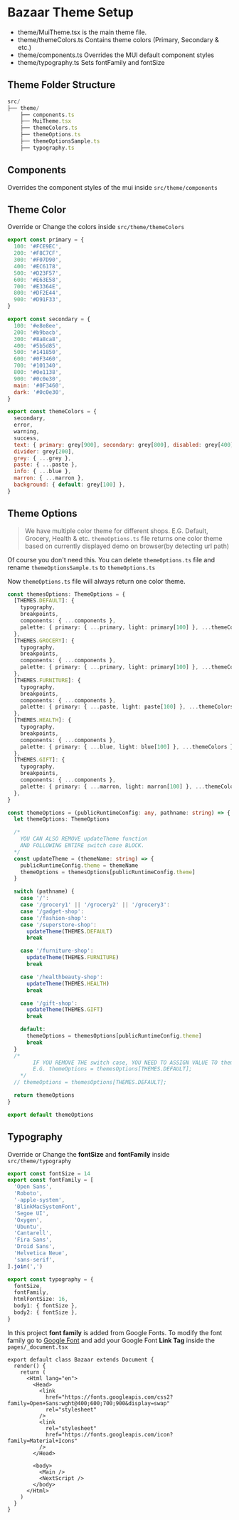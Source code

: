# Bazaar Theme Setup

- theme/MuiTheme.tsx is the main theme file.
- theme/themeColors.ts Contains theme colors (Primary, Secondary & etc.)
- theme/components.ts Overrides the MUI default component styles
- theme/typography.ts Sets fontFamily and fontSize

## Theme Folder Structure

```ts
src/
├── theme/
    ├── components.ts
    ├── MuiTheme.tsx
    ├── themeColors.ts
    ├── themeOptions.ts
    ├── themeOptionsSample.ts
    ├── typography.ts
```

## Components

Overrides the component styles of the mui inside `src/theme/components`

## Theme Color

Override or Change the colors inside `src/theme/themeColors`

```js
export const primary = {
  100: '#FCE9EC',
  200: '#F8C7CF',
  300: '#F07D90',
  400: '#EC6178',
  500: '#D23F57',
  600: '#E63E58',
  700: '#E3364E',
  800: '#DF2E44',
  900: '#D91F33',
}

export const secondary = {
  100: '#e8e8ee',
  200: '#b9bacb',
  300: '#8a8ca8',
  400: '#5b5d85',
  500: '#141850',
  600: '#0F3460',
  700: '#101340',
  800: '#0e1138',
  900: '#0c0e30',
  main: '#0F3460',
  dark: '#0c0e30',
}

export const themeColors = {
  secondary,
  error,
  warning,
  success,
  text: { primary: grey[900], secondary: grey[800], disabled: grey[400] },
  divider: grey[200],
  grey: { ...grey },
  paste: { ...paste },
  info: { ...blue },
  marron: { ...marron },
  background: { default: grey[100] },
}
```

## Theme Options

> We have multiple color theme for different shops. E.G. Default, Grocery, Health & etc. `themeOptions.ts` file returns one color theme based on currently displayed demo on browser(by detecting url path)

Of course you don't need this. You can delete `themeOptions.ts` file and rename `themeOptionsSample.ts` to `themeOptions.ts`

Now `themeOptions.ts` file will always return one color theme.

```ts
const themesOptions: ThemeOptions = {
  [THEMES.DEFAULT]: {
    typography,
    breakpoints,
    components: { ...components },
    palette: { primary: { ...primary, light: primary[100] }, ...themeColors },
  },
  [THEMES.GROCERY]: {
    typography,
    breakpoints,
    components: { ...components },
    palette: { primary: { ...primary, light: primary[100] }, ...themeColors },
  },
  [THEMES.FURNITURE]: {
    typography,
    breakpoints,
    components: { ...components },
    palette: { primary: { ...paste, light: paste[100] }, ...themeColors },
  },
  [THEMES.HEALTH]: {
    typography,
    breakpoints,
    components: { ...components },
    palette: { primary: { ...blue, light: blue[100] }, ...themeColors },
  },
  [THEMES.GIFT]: {
    typography,
    breakpoints,
    components: { ...components },
    palette: { primary: { ...marron, light: marron[100] }, ...themeColors },
  },
}

const themeOptions = (publicRuntimeConfig: any, pathname: string) => {
  let themeOptions: ThemeOptions

  /*
    YOU CAN ALSO REMOVE updateTheme function
    AND FOLLOWING ENTIRE switch case BLOCK.
  */
  const updateTheme = (themeName: string) => {
    publicRuntimeConfig.theme = themeName
    themeOptions = themesOptions[publicRuntimeConfig.theme]
  }

  switch (pathname) {
    case '/':
    case '/grocery1' || '/grocery2' || '/grocery3':
    case '/gadget-shop':
    case '/fashion-shop':
    case '/superstore-shop':
      updateTheme(THEMES.DEFAULT)
      break

    case '/furniture-shop':
      updateTheme(THEMES.FURNITURE)
      break

    case '/healthbeauty-shop':
      updateTheme(THEMES.HEALTH)
      break

    case '/gift-shop':
      updateTheme(THEMES.GIFT)
      break

    default:
      themeOptions = themesOptions[publicRuntimeConfig.theme]
      break
  }
  /*
        IF YOU REMOVE THE switch case, YOU NEED TO ASSIGN VALUE TO themeOptions
        E.G. themeOptions = themesOptions[THEMES.DEFAULT];
    */
  // themeOptions = themesOptions[THEMES.DEFAULT];

  return themeOptions
}

export default themeOptions
```

## Typography

Override or Change the **fontSize** and **fontFamily** inside `src/theme/typography`

```ts
export const fontSize = 14
export const fontFamily = [
  'Open Sans',
  'Roboto',
  '-apple-system',
  'BlinkMacSystemFont',
  'Segoe UI',
  'Oxygen',
  'Ubuntu',
  'Cantarell',
  'Fira Sans',
  'Droid Sans',
  'Helvetica Neue',
  'sans-serif',
].join(',')

export const typography = {
  fontSize,
  fontFamily,
  htmlFontSize: 16,
  body1: { fontSize },
  body2: { fontSize },
}
```

In this project **font family** is added from Google Fonts. To modify the font family go to [Google Font](https://fonts.google.com) and add your Google Font **Link Tag** inside the `pages/_document.tsx`

```tsx
export default class Bazaar extends Document {
  render() {
    return (
      <Html lang="en">
        <Head>
          <link
            href="https://fonts.googleapis.com/css2?family=Open+Sans:wght@400;600;700;900&display=swap"
            rel="stylesheet"
          />
          <link
            rel="stylesheet"
            href="https://fonts.googleapis.com/icon?family=Material+Icons"
          />
        </Head>

        <body>
          <Main />
          <NextScript />
        </body>
      </Html>
    )
  }
}
```
